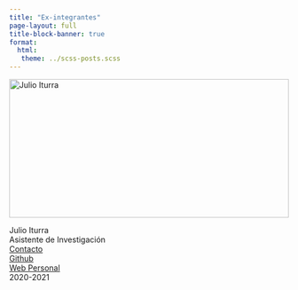 ```yaml
---
title: "Ex-integrantes"
page-layout: full
title-block-banner: true
format: 
  html: 
   theme: ../scss-posts.scss
---
```


```{=html}
<div class="quarto-listing quarto-listing-container-custom">
  <div class="quarto-listing quarto-listing-container-grid">
    <div class="list grid quarto-listing-cols-4">
      <div class="g-col-1 listing-box">
        <p class="card-img-top">
          <img alt="Julio Iturra" src="imagenes/j_iturra.jpg" class="thumbnail-image card-img listing-box-image" style="height: 250px; object-fit: cover; width: 100%;">
        </p>
        <div class="card-body post-contents">
          <div class="listing-box-title">
            Julio Iturra<br> 
          </div>
          <div class="listing-box-subtitle">
            Asistente de Investigación<br>
          </div>
          <div class="listing-box-contacto">
            <a href="mailto:julioiturrasanhueza@gmail.com" class="contact-link">
              <i class="bi bi-envelope"></i> Contacto
            </a>
          </div>
          <div class="listing-box-github">
            <a href="https://github.com/jciturras" class="github-link">
              <i class="bi bi-github"></i> Github
            </a>
          </div>
          <div class="listing-box-web">
            <a href="https://www.bigsss-bremen.de/people/phd-fellows/julio-iturra" class="web-link">
              <i class="bi bi-globe"></i> Web Personal
            </a>
          </div>
          <div class="listing-box-calendar">
            <i class="bi bi-calendar"></i> 2020-2021
          </div>
        </div>  
      </div>
    </div>
  </div>
</div>

```